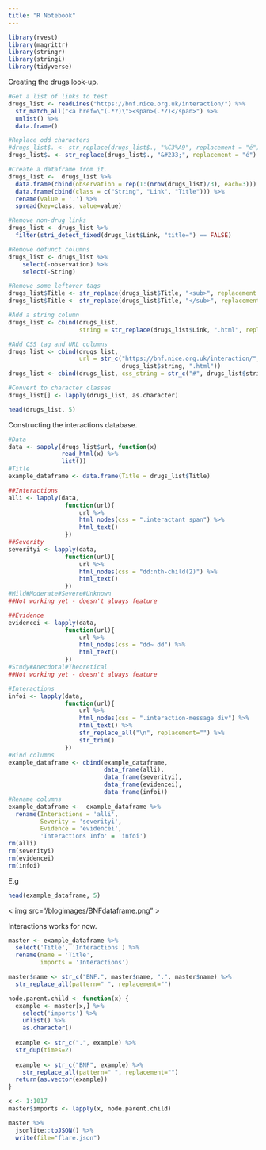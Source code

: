 ```yaml
---
title: "R Notebook"
---
```


```r
library(rvest)
library(magrittr)
library(stringr)
library(stringi)
library(tidyverse)
```

Creating the drugs look-up.
```r
#Get a list of links to test
drugs_list <- readLines("https://bnf.nice.org.uk/interaction/") %>%
  str_match_all("<a href=\"(.*?)\"><span>(.*?)</span>") %>%
  unlist() %>%
  data.frame()

#Replace odd characters
#drugs_list$. <- str_replace(drugs_list$., "%C3%A9", replacement = "é")
drugs_list$. <- str_replace(drugs_list$., "&#233;", replacement = "é")

#Create a dataframe from it.
drugs_list <-  drugs_list %>%
  data.frame(cbind(observation = rep(1:(nrow(drugs_list)/3), each=3))) %>%
  data.frame(cbind(class = c("String", "Link", "Title"))) %>%
  rename(value = '.') %>%
  spread(key=class, value=value)

#Remove non-drug links
drugs_list <- drugs_list %>%
  filter(stri_detect_fixed(drugs_list$Link, "title=") == FALSE)

#Remove defunct columns
drugs_list <- drugs_list %>%
    select(-observation) %>%
    select(-String)

#Remove some leftover tags
drugs_list$Title <- str_replace(drugs_list$Title, "<sub>", replacement = "")
drugs_list$Title <- str_replace(drugs_list$Title, "</sub>", replacement = "")

#Add a string column
drugs_list <- cbind(drugs_list, 
                    string = str_replace(drugs_list$Link, ".html", replacement = ""))

#Add CSS tag and URL columns
drugs_list <- cbind(drugs_list, 
                    url = str_c("https://bnf.nice.org.uk/interaction/", 
                                drugs_list$string, ".html"))
drugs_list <- cbind(drugs_list, css_string = str_c("#", drugs_list$string, " .interactant span"))

#Convert to character classes
drugs_list[] <- lapply(drugs_list, as.character)
```

```r
head(drugs_list, 5)
```

Constructing the interactions database.
```r
#Data
data <- sapply(drugs_list$url, function(x)
               read_html(x) %>%
               list())
#Title
example_dataframe <- data.frame(Title = drugs_list$Title)

##Interactions
alli <- lapply(data,
                function(url){
                    url %>% 
                    html_nodes(css = ".interactant span") %>%
                    html_text()
                })
##Severity
severityi <- lapply(data,
                function(url){
                    url %>% 
                    html_nodes(css = "dd:nth-child(2)") %>%
                    html_text()
                })
#Mild#Moderate#Severe#Unknown
##Not working yet - doesn't always feature

##Evidence
evidencei <- lapply(data,
                function(url){
                    url %>% 
                    html_nodes(css = "dd~ dd") %>%
                    html_text()
                })
#Study#Anecdotal#Theoretical
##Not working yet - doesn't always feature

#Interactions
infoi <- lapply(data,
                function(url){
                    url %>% 
                    html_nodes(css = ".interaction-message div") %>%
                    html_text() %>%
                    str_replace_all("\n", replacement="") %>%
                    str_trim()
                })
#Bind columns
example_dataframe <- cbind(example_dataframe, 
                           data_frame(alli), 
                           data_frame(severityi),
                           data_frame(evidencei),
                           data_frame(infoi))
#Rename columns
example_dataframe <-  example_dataframe %>%
  rename(Interactions = 'alli',
         Severity = 'severityi', 
         Evidence = 'evidencei',
         'Interactions Info' = 'infoi')
rm(alli)
rm(severityi)
rm(evidencei)
rm(infoi)
```

E.g 
```r
head(example_dataframe, 5)
```

< img src="/blogimages/BNFdataframe.png" > 

Interactions works for now.
```r
master <- example_dataframe %>%
  select('Title', 'Interactions') %>%
  rename(name = 'Title',
         imports = 'Interactions')

master$name <- str_c("BNF.", master$name, ".", master$name) %>%
  str_replace_all(pattern=" ", replacement="")

node.parent.child <- function(x) {
  example <- master[x,] %>%
    select('imports') %>%
    unlist() %>%
    as.character() 
  
  example <- str_c(".", example) %>%
  str_dup(times=2)
  
  example <- str_c("BNF", example) %>%
    str_replace_all(pattern=" ", replacement="")
  return(as.vector(example))
}

x <- 1:1017
master$imports <- lapply(x, node.parent.child)
```

```r
master %>%
  jsonlite::toJSON() %>%
  write(file="flare.json")
```


